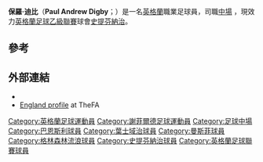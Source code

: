 {{Infobox football biography
| name = 保羅·迪比
| fullname = Paul Andrew Digby<ref>{{cite news |url=http://www.football-league.co.uk/documents/pages-from-fl-professional-retain-list-free-transfers-2014-15-2.pdf-...549-2491536.pdf |title=The Football League Limited: Club list of registered players as at 16th May 2015 |publisher=The Football League |page=39 |date=16 May 2015 |accessdate=20 June 2015 |archive-date=2016-03-04 |archive-url=https://web.archive.org/web/20160304053003/http://www.football-league.co.uk/documents/pages-from-fl-professional-retain-list-free-transfers-2014-15-2.pdf-...549-2491536.pdf |dead-url=no }}</ref>
| birth_date = {{birth date and age|1995|2|2|df=y}}
| birth_place = [[英格蘭|英格蘭]][[錫菲|錫菲]]<ref>{{Cite news |url=http://www.barnsleyfc.co.uk/page/AcademyScholars/0,,10309~2395591,00.html |title=Paul Digby: Forest Green Rovers sign midfielder from Mansfield Town |date=31 July 2018 |accessdate=31 July 2018 |archive-url=https://web.archive.org/web/20120328171456/http://www.barnsleyfc.co.uk/page/AcademyScholars/0,,10309~2395591,00.html |archive-date=2012-03-28 |dead-url=yes }}</ref>
| height = {{height|ft=6|in=4}}
| position = [[中場|中場]]
| currentclub = [[史提芬納治足球會|史提芬納治]]<ref>{{Cite news |url=https://www.bbc.co.uk/sport/football/45019746 |title=Paul Digby: Forest Green Rovers sign midfielder from Mansfield Town |date=2 September 201 |accessdate=29 September 2011 |archive-date=2020-02-23 |archive-url=https://web.archive.org/web/20200223120412/https://www.bbc.co.uk/sport/football/45019746 |dead-url=no }}</ref>
| clubnumber = 
| youthyears1 = 2006–2012
| youthclubs1 = [[班士利足球會|班士利]]
| years1 = 2011–2016
| clubs1 = [[班士利足球會|班士利]]
| caps1 = 25
| goals1 = 0
| years2 = 2015–2016
| clubs2 = → [[葉士域治足球會|葉士域治]] (外借)
| caps2 = 6
| goals2 = 0
| years3 = 2016–2017
| clubs3 = [[葉士域治足球會|葉士域治]]
| caps3 = 6
| goals3 = 0
| years4 = 2017–2018
| clubs4 = [[曼斯菲尔德城足球俱乐部|曼斯菲特]]
| caps4 = 21
| goals4 = 0
| years5 = 2018–2019
| clubs5 = [[格林森林流浪足球會|格林森林流浪]]
| caps5 = 45
| goals5 = 1
| years6 = 2019- 
| clubs6 = [[史提芬納治足球會|史提芬納治]]
| caps6 = 2
| goals6 = 0
| nationalyears1 = 2013–2014
| nationalteam1 = [[英格蘭19歲以下足球代表隊|英格蘭U19]]
| nationalcaps1 = 3
| nationalgoals1 = 1
| nationalyears2 = 2014
| nationalteam2 = [[英格蘭20歲以下足球代表隊|英格蘭U20]]
| nationalcaps2 = 3
| nationalgoals2 = 0
| club-update = 22:00, 7 December 2019 (UTC)
}}
'''保羅·迪比'''（'''Paul Andrew Digby'''；{{bd|1995年|2月2日|}}）是一名[[英格蘭|英格蘭]]職業足球員，司職[[中場|中場]] ，現效力[[英格蘭足球乙級聯賽|英格蘭足球乙級聯賽]]球會[[史提芬納治足球會|史提芬納治]]。

==參考==
{{reflist}}

==外部連結==
* {{Soccerbase}}
* [http://www.thefa.com/england/All-Teams/Players/paul-digby England profile] {{Wayback|url=http://www.thefa.com/england/All-Teams/Players/paul-digby |date=20131021111754 }} at TheFA

{{DEFAULTSORT:Digby, Paul}}
[[Category:英格蘭足球運動員|Category:英格蘭足球運動員]]
[[Category:謝菲爾德足球運動員|Category:謝菲爾德足球運動員]]
[[Category:足球中場|Category:足球中場]]
[[Category:巴恩斯利球員|Category:巴恩斯利球員]]
[[Category:葉士域治球員|Category:葉士域治球員]]
[[Category:曼斯菲球員|Category:曼斯菲球員]]
[[Category:格林森林流浪球員|Category:格林森林流浪球員]]
[[Category:史提芬納治球員|Category:史提芬納治球員]]
[[Category:英格蘭足球聯賽球員|Category:英格蘭足球聯賽球員]]